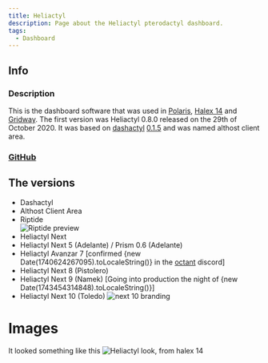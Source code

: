 ```yaml
---
title: Heliactyl
description: Page about the Heliactyl pterodactyl dashboard.
tags:
  - Dashboard
---
```


## Info
### Description
This is the dashboard software that was used in [Polaris](../Hosts/polarisnode.com.md), [Halex 14](../Hosts/halex.gg.md) and [Gridway](../Hosts/gridway.io.md).
The first version was Heliactyl 0.8.0 released on the 29th of October 2020. It was based on [dashactyl](https://github.com/Votion-Development/Dashactyl) [0.1.5](https://github.com/Votion-Development/Dashactyl-0.4) and was named althost client area.

### [GitHub](https://github.com/OpenHeliactyl/)

## The versions
* Dashactyl
* Althost Client Area
* Riptide  
  ![Riptide preview](https://summerhosts.github.io/media/SRYDEN/heliactyl/riptide.png)
* Heliactyl Next
* Heliactyl Next 5 (Adelante) / Prism 0.6 (Adelante)
* Heliactyl Avanzar 7 [confirmed {new Date(1740624267095).toLocaleString()} in the [octant](../Hosts/octant.gg.mdx) discord]
* Heliactyl Next 8 (Pistolero)
* Heliactyl Next 9 (Namek) [Going into production the night of {new Date(1743454314848).toLocaleString()}]
* Heliactyl Next 10 (Toledo) ![next 10 branding](https://summerhosts.github.io/media/SRYDEN/heliactyl/next_10_branding.png)

# Images
It looked something like this
![Heliactyl look, from halex 14](https://summerhosts.github.io/media/halex/14/dashboard.png)
